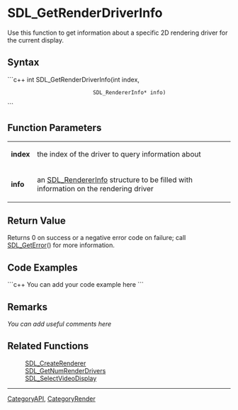 <!-- pragma section-numbers off -->
<!-- pragma disable-camelcase -->

= SDL_GetRenderDriverInfo =
Use this function to get information about a specific 2D rendering driver for the current display.


== Syntax ==
```c++
int SDL_GetRenderDriverInfo(int               index,
                            SDL_RendererInfo* info)
```

== Function Parameters ==
{|
|'''index'''
|the index of the driver to query information about
|-
|'''info'''
|an [[SDL_RendererInfo]] structure to be filled with information on the rendering driver
|}

== Return Value ==
Returns 0 on success or a negative error code on failure; call [[SDL_GetError]]() for more information.

== Code Examples ==
```c++
You can add your code example here
```

== Remarks ==
''You can add useful comments here''

== Related Functions ==
:[[SDL_CreateRenderer]]
:[[SDL_GetNumRenderDrivers]]
:[[SDL_SelectVideoDisplay]]

----
[[CategoryAPI]], [[CategoryRender]]
